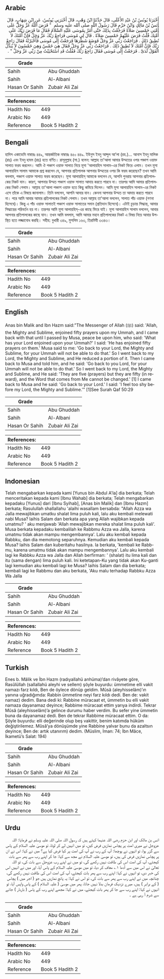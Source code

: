 ## Arabic


<div dir="rtl" lang="ar" style={{fontSize:'larger',backgroundColor:'#f8f9fa',padding:20}}>
أَخْبَرَنَا يُونُسُ بْنُ عَبْدِ الأَعْلَى، قَالَ حَدَّثَنَا ابْنُ وَهْبٍ، قَالَ أَخْبَرَنِي يُونُسُ، عَنِ ابْنِ شِهَابٍ، قَالَ أَنَسُ بْنُ مَالِكٍ وَابْنُ حَزْمٍ قَالَ رَسُولُ اللَّهِ صلى الله عليه وسلم ‏ "‏ فَرَضَ اللَّهُ عَزَّ وَجَلَّ عَلَى أُمَّتِي خَمْسِينَ صَلاَةً فَرَجَعْتُ بِذَلِكَ حَتَّى أَمُرَّ بِمُوسَى عَلَيْهِ السَّلاَمُ فَقَالَ مَا فَرَضَ رَبُّكَ عَلَى أُمَّتِكَ قُلْتُ فَرَضَ عَلَيْهِمْ خَمْسِينَ صَلاَةً ‏.‏ قَالَ لِي مُوسَى فَرَاجِعْ رَبَّكَ عَزَّ وَجَلَّ فَإِنَّ أُمَّتَكَ لاَ تُطِيقُ ذَلِكَ ‏.‏ فَرَاجَعْتُ رَبِّي عَزَّ وَجَلَّ فَوَضَعَ شَطْرَهَا فَرَجَعْتُ إِلَى مُوسَى فَأَخْبَرْتُهُ فَقَالَ رَاجِعْ رَبَّكَ فَإِنَّ أُمَّتَكَ لاَ تُطِيقُ ذَلِكَ ‏.‏ فَرَاجَعْتُ رَبِّي عَزَّ وَجَلَّ فَقَالَ هِيَ خَمْسٌ وَهِيَ خَمْسُونَ لاَ يُبَدَّلُ الْقَوْلُ لَدَىَّ ‏.‏ فَرَجَعْتُ إِلَى مُوسَى فَقَالَ رَاجِعْ رَبَّكَ فَقُلْتُ قَدِ اسْتَحْيَيْتُ مِنْ رَبِّي عَزَّ وَجَلَّ ‏"‏ ‏.‏
</div>
<div style={{backgroundColor:'#f8f9fa',padding:20, marginBottom: 10}}><table> <thead> <tr> <th>Grade</th> <th></th> </tr> </thead> <tbody> <tr><td>Sahih</td><td>Abu Ghuddah</td></tr><tr><td>Sahih</td><td>Al-Albani</td></tr><tr><td>Hasan Or Sahih</td><td>Zubair Ali Zai</td></tr></tbody></table><table> <thead> <tr> <th>References:</th> <th></th> </tr> </thead> <tbody><tr><td>Hadith No</td><td>449</td></tr><tr><td>Arabic No</td><td>449</td></tr><tr><td>Reference</td><td>Book 5 Hadith 2</td></tr></tbody></table></div>

## Bengali


<div dir="ltr" lang="bn" style={{fontSize:'larger',backgroundColor:'#f8f9fa',padding:20}}>
হাদিস একাডেমি নাম্বারঃ ৪৪৯, আন্তর্জাতিক নাম্বারঃ ৪৫০ ৪৪৯. ইউনুস ইবনু আব্দুল আ’লা (রহ.)… আনাস ইবনু মালিক (রাঃ) এবং ইবনু হাযম (রাঃ) হতে বর্ণিত। রাসূলুল্লাহ (সা.) বলেন: আল্লাহ তা'আলা আমার উম্মতের ওপর পঞ্চাশ ওয়াক্ত সালাত ফরয করলেন। আমি ঐ পঞ্চাশ ওয়াক্ত সালাত নিয়ে মূসা 'আলায়হিস সালাম-এর নিকট ফিরে এলাম। তখন মূসা আলায়হিস সালাম আমাকে প্রশ্ন করলেন যে, আপনার প্রতিপালক আপনার উম্মতের ওপর কি ফরয করেছেন? তখন আমি বললাম, পঞ্চাশ ওয়াক্ত সালাত ফরয করেছেন। মূসা আলায়হিস্ আমাকে বললেন যে, আপনি পুনরায় আপনার প্রতিপালকের নিকট যান। কারণ, আপনার উম্মত পঞ্চাশ ওয়াক্ত সালাত আদায় করতে পারবে না। তারপর আমি আমার প্রতিপালকের নিকট গেলাম। আল্লাহ তা'আলা পঞ্চাশ ওয়াক্ত হতে কিছু কমিয়ে দিলেন। আমি মূসা আলায়হিস সালাম-এর নিকট এসে তাঁকে এ বিষয়ে জানালাম। তিনি বললেন, আপনি আবার যান। কেননা আপনার উম্মত তা আদায় করতে পারবে না। পরে আমি আবার আমার প্রতিপালকের নিকট গেলাম। তখন আল্লাহ তা'আলা বললেন, সালাত পাঁচ ওয়াক্ত (গণনা হিসেবে)। কিন্তু এ পাঁচ ওয়াক্ত সালাতই পঞ্চাশ ওয়াক্ত সালাতের সমান (প্রতিদান হিসেবে)। এটাই চূড়ান্ত সিদ্ধান্ত, আমার সিদ্ধান্তের পরিবর্তন হয় না। তারপর আমি মূসা আলায়হিস্-এর কাছে ফিরে যাই। মূসা আলায়হিস সালাম বললেন, আবার আপনার প্রতিপালকের কাছে যান। তখন আমি বললাম, আমি আমার মহান প্রতিপালকের নিকট এ বিষয় নিয়ে আবার উপস্থিত হতে লজ্জাবোধ করছি। সহীহ: বুখারী ৩৪৯, মুসলিম ১৬৩, তিরমিযী ৩৩৪৩।
</div>
<div style={{backgroundColor:'#f8f9fa',padding:20, marginBottom: 10}}><table> <thead> <tr> <th>Grade</th> <th></th> </tr> </thead> <tbody> <tr><td>Sahih</td><td>Abu Ghuddah</td></tr><tr><td>Sahih</td><td>Al-Albani</td></tr><tr><td>Hasan Or Sahih</td><td>Zubair Ali Zai</td></tr></tbody></table><table> <thead> <tr> <th>References:</th> <th></th> </tr> </thead> <tbody><tr><td>Hadith No</td><td>449</td></tr><tr><td>Arabic No</td><td>449</td></tr><tr><td>Reference</td><td>Book 5 Hadith 2</td></tr></tbody></table></div>

## English


<div dir="ltr" lang="en" style={{fontSize:'larger',backgroundColor:'#f8f9fa',padding:20}}>
Anas bin Malik and Ibn Hazm said:"The Messenger of Allah (ﷺ) said: 'Allah, the Mighty and Sublime, enjoined fifty prayers upon my Ummah, and I came back with that until I passed by Musa, peace be upon him, who said: 'What has your Lord enjoined upon your Ummah?' I said: 'He has enjoined fifty prayers on them.' Musa said to me: 'Go back to your Lord, the Mighty and Sublime, for your Ummah will not be able to do that.' So I went back to my Lord, the Mighty and Sublime, and He reduced a portion of it. Then I came back to Musa and told him, and he said: 'Go back to you Lord, for your Ummah will not be able to do that.' So I went back to my Lord, the Mighty and Sublime, and He said: 'They are five (prayers) but they are fifty (in reward), and the Word that comes from Me cannot be changed.' [1] I came back to Musa and he said: 'Go back to your Lord.' I said: 'I feel too shy before my Lord, the Mighty and Sublime.'" [1]See Surah Qaf 50:29
</div>
<div style={{backgroundColor:'#f8f9fa',padding:20, marginBottom: 10}}><table> <thead> <tr> <th>Grade</th> <th></th> </tr> </thead> <tbody> <tr><td>Sahih</td><td>Abu Ghuddah</td></tr><tr><td>Sahih</td><td>Al-Albani</td></tr><tr><td>Hasan Or Sahih</td><td>Zubair Ali Zai</td></tr></tbody></table><table> <thead> <tr> <th>References:</th> <th></th> </tr> </thead> <tbody><tr><td>Hadith No</td><td>449</td></tr><tr><td>Arabic No</td><td>449</td></tr><tr><td>Reference</td><td>Book 5 Hadith 2</td></tr></tbody></table></div>

## Indonesian


<div dir="ltr" lang="id" style={{fontSize:'larger',backgroundColor:'#f8f9fa',padding:20}}>
Telah mengabarkan kepada kami [Yunus bin Abdul A'la] dia berkata; Telah menceritakan kepada kami [Ibnu Wahab] dia berkata; Telah mengabarkan kepadaku [Yunus] dari [Ibnu Syihab], [Anas bin Malik] dan [Ibnu Hazm] berkata; Rasulullah shallallahu 'alaihi wasallam bersabda: "Allah Azza wa Jalla mewajibkan umatku shalat lima puluh kali, lalu aku kembali melewati nabi Musa? laihis Salam dan berkata apa yang Allah wajibkan kepada umatmu? ' aku menjawab 'Allah mewajibkan mereka shalat lima puluh kali'. Musa berkata kepadaku kembalilah ke Rabbmu Azza wa Jalla, karena umatmu tidak akan mampu mengembannya'. Lalu aku kembali kepada Rabbku, dan dia memotong separuhnya. Kemudian aku kembali kepada Musa? laihis Salam dan kuberitahu hasilnya. Ia berkata, 'kembali ke Rabb-mu, karena umatmu tidak akan mampu mengembannya'. Lalu aku kembali lagi ke Rabbku Azza wa Jalla dan Allah berfirman: ' (shalat) itu lima kali dan itu (sama dengan) lima puluh kali. Ini ketetapan-Ku yang tidak akan Ku-ganti lagi kemudian aku kembali lagi ke Musa? laihis Salam dan dia berkata; kembali lagi ke Rabbmu dan aku berkata, 'Aku malu terhadap Rabbku Azza Wa Jalla
</div>
<div style={{backgroundColor:'#f8f9fa',padding:20, marginBottom: 10}}><table> <thead> <tr> <th>Grade</th> <th></th> </tr> </thead> <tbody> <tr><td>Sahih</td><td>Abu Ghuddah</td></tr><tr><td>Sahih</td><td>Al-Albani</td></tr><tr><td>Hasan Or Sahih</td><td>Zubair Ali Zai</td></tr></tbody></table><table> <thead> <tr> <th>References:</th> <th></th> </tr> </thead> <tbody><tr><td>Hadith No</td><td>449</td></tr><tr><td>Arabic No</td><td>449</td></tr><tr><td>Reference</td><td>Book 5 Hadith 2</td></tr></tbody></table></div>

## Turkish


<div dir="ltr" lang="tr" style={{fontSize:'larger',backgroundColor:'#f8f9fa',padding:20}}>
Enes b. Mâlik ve İbn Hazm (radıyallahü anhüma)’dan rivâyete göre, Rasûlüllah (sallallahü aleyhi ve sellem) şöyle buyurdu: ümmetime elli vakit namazı farz kıldı, Ben de öylece dönüp geldim. Mûsâ (aleyhisselâm)’ın yanına uğradığımda: Rabbin ümmetine neyi farz kıldı dedi. Ben de: vakit namaz) dedim. Bana dedi ki: Rabbine müracaat et, ümmetin bu elli vakit namaza dayanamaz deyince; Rabbime müracaat ettim yarıya indirdi. Tekrar Mûsâ (aleyhisselâm)’a gelince durumu haber verdim. Bu sefer yine ümmetin buna da dayanamaz dedi. Ben de tekrar Rabbime müracaat ettim. O da: Şöyle buyurdu: elli değerinde olup beş vakittir, benim katımda hüküm değiştirilemez. Mûsâ’ya dönüşümde yine Rabbine yalvar bunu da azaltsın deyince; Ben de: artık utanırım) dedim. (Müslim, İman: 74; İbn Mâce, İkametü’s Salat: 194)
</div>
<div style={{backgroundColor:'#f8f9fa',padding:20, marginBottom: 10}}><table> <thead> <tr> <th>Grade</th> <th></th> </tr> </thead> <tbody> <tr><td>Sahih</td><td>Abu Ghuddah</td></tr><tr><td>Sahih</td><td>Al-Albani</td></tr><tr><td>Hasan Or Sahih</td><td>Zubair Ali Zai</td></tr></tbody></table><table> <thead> <tr> <th>References:</th> <th></th> </tr> </thead> <tbody><tr><td>Hadith No</td><td>449</td></tr><tr><td>Arabic No</td><td>449</td></tr><tr><td>Reference</td><td>Book 5 Hadith 2</td></tr></tbody></table></div>

## Urdu


<div dir="rtl" lang="ur" style={{fontSize:'larger',backgroundColor:'#f8f9fa',padding:20}}>
انس بن مالک اور ابن حزم رضی اللہ عنہما کہتے ہیں کہ رسول اللہ صلی اللہ علیہ وسلم نے فرمایا: اللہ عزوجل نے میری امت پر پچاس نمازیں فرض کیں، تو میں انہیں لے کر لوٹا، تو موسیٰ علیہ السلام کے پاس سے گزر ہوا، تو انہوں نے پوچھا: آپ کے رب نے آپ کی امت پر کیا فرض کیا ہے؟ میں نے کہا: اس نے ان پر پچاس نمازیں فرض کی ہیں، تو موسیٰ علیہ السلام نے مجھ سے کہا: جا کر اپنے رب سے پھر سے بات کیجئے، آپ کی امت اس کی طاقت نہیں رکھے گی، تو میں نے اپنے رب عزوجل سے بات کی، تو اللہ تعالیٰ نے اس میں سے آدھا ۱؎ معاف کر دیا، تو میں موسیٰ علیہ السلام کے پاس آیا، اور میں نے انہیں اس کی خبر دی، تو انہوں نے کہا: اپنے رب سے پھر بات کیجئے، آپ کی امت اس کی طاقت نہیں رکھے گی، چنانچہ میں نے اپنے رب سے پھر سے بات کی، تو اس نے کہا: یہ پانچ نمازیں ہیں جو ( اجر میں ) پچاس ( کے برابر ) ہیں، میرے نزدیک فرمان بدلا نہیں جاتا، پھر میں موسیٰ ( علیہ السلام ) کے پاس واپس آیا، تو انہوں نے کہا: اپنے رب سے جا کر پھر بات کیجئے، میں نے کہا: مجھے اپنے رب کے پاس ( باربار ) جانے سے شرم آ رہی ہے ۔
</div>
<div style={{backgroundColor:'#f8f9fa',padding:20, marginBottom: 10}}><table> <thead> <tr> <th>Grade</th> <th></th> </tr> </thead> <tbody> <tr><td>Sahih</td><td>Abu Ghuddah</td></tr><tr><td>Sahih</td><td>Al-Albani</td></tr><tr><td>Hasan Or Sahih</td><td>Zubair Ali Zai</td></tr></tbody></table><table> <thead> <tr> <th>References:</th> <th></th> </tr> </thead> <tbody><tr><td>Hadith No</td><td>449</td></tr><tr><td>Arabic No</td><td>449</td></tr><tr><td>Reference</td><td>Book 5 Hadith 2</td></tr></tbody></table></div>